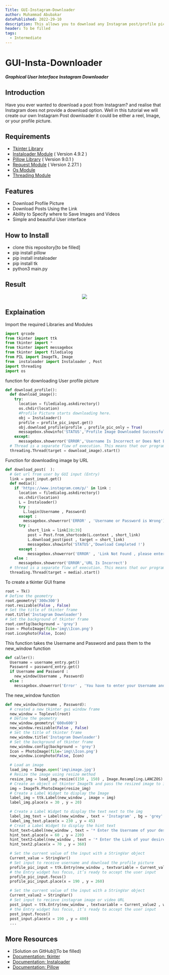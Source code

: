 ```yaml
---
Title: GUI-Instagram-Downloader
author: Muhammad Abubakar
datePublished: 2022-29-10
description: This allows you to download any Instagram post/profile picture.
header: To be filled
tags:
  - Intermediate
---
```

# GUI-Insta-Downloader

**_Graphical User Interface Instagram Downloader_**

## Introduction
<p>Have you ever wanted to download a post from Instagram? and realise that Instagram does not provide a download option.
   Well in this tutorial we will create our own Instagram Post downloader it could be either a reel, Image, or your profile picture.<p>

## Requirements
- <a href='https://docs.python.org/3/library/tkinter.html'>Tkinter Library</a>
- <a href='https://instaloader.github.io/'>Instaloader Module</a><span>  ( Version 4.9.2 )</span>
- <a href='https://pillow.readthedocs.io/'>Pillow Library</a><span>  ( Version 9.0.1 )</span>
- <a href='https://docs.python-requests.org/'>Request Module</a><span>  ( Version 2.27.1 )</span>
- <a href='https://docs.python.org/3/library/os.html'>Os Module</a>
- <a href='https://docs.python.org/3/library/threading.html'>Threading Module</a>

## Features
- Download Profile Picture 
- Download Posts Using the Link
- Ability to Specify where to Save Images and Videos
- Simple and beautiful User interface

## How to Install 
- clone this repository[to be filled]
- pip install pillow
- pip install instaloader
- pip install tk
- python3 main.py
   
## Result

<p align="center">
  <img src="https://github.com/Arone-S-G-H/GUI-Insta-Downloader/blob/main/Result/Instagram%20Downloader%202.png">
</p>

## Explaination
<p> Import the required Libraries and Modules </P>

```py
import qrcode
from tkinter import ttk
from tkinter import *
from tkinter import messagebox
from tkinter import filedialog
from PIL import ImageTk, Image
from  instaloader import Instaloader , Post
import threading
import os
```
  
<p>function for downloading User profile picture </p>


```py
def download_profile():
  def download_image():
    try:
      location = filedialog.askdirectory()
      os.chdir(location)
      #Profile Picture starts downloading here.
      obj = Instaloader()
      profile = profile_pic_input.get()
      obj.download_profile(profile , profile_pic_only = True)
      messagebox.showinfo('STATUS','Profile Image Downloaded Successfully')
    except:
      messagebox.showerror('ERROR','Username Is Incorrect or Does Not Exist')
  # Thread is a separate flow of execution. This means that our program will have two things happening at once
  threading.Thread(target = download_image).start()
```

<p> Function for downloading image by URL</P>


```py
def download_post(  ):
  # Get url from user by GUI input (Entry)
  link = post_input.get()
  def media():
    if 'https://www.instagram.com/p/' in link :
      location = filedialog.askdirectory()
      os.chdir(location)
      L = Instaloader()
      try :
        L.login(Username , Password)
      except :
        messagebox.showerror('ERROR' , 'Username or Password is Wrong')
      try :
          short_link = link[28:39]
          post = Post.from_shortcode(L.context , short_link)
          L.download_post(post , target = short_link)
          messagebox.showinfo('STATUS','Download Completed !')
      except :
          messagebox.showerror('ERROR' , 'Link Not Found , please enter the link of the image')
    else :
      messagebox.showerror('ERROR','URL Is Incorrect')
  # thread is a separate flow of execution. This means that our program will have two things happening at once
  threading.Thread(target = media).start()
```


<p> To create a tkinter GUI frame</p>



```py
root = Tk()
# Define the geometry
root.geometry('300x300')
root.resizable(False , False)
# Set the title of tkinter frame
root.title('Instagram Downloader')
# Set the background of tkinter frame
root.config(background = 'grey')
Icon = PhotoImage(file='img\\Icon.png')
root.iconphoto(False, Icon)
```


This function takes the Username and Password and pass them to the new_window function 


```py
def caller():
  Username = username_entry.get()
  Password = password_entry.get()
  if Username and Password :
    new_window(Username , Password)
  else :
    messagebox.showerror('Error' , 'You have to enter your Username and Password')
```

  The new_window function
  
  
```py
def new_window(Username , Password):
  # created a new tkinter gui window frame
  new_window = Toplevel(root)
  # Define the geometry
  new_window.geometry('600x600')
  new_window.resizable(False , False)
  # Set the title of tkinter frame
  new_window.title('Instagram Downloader')
  # Set the background of tkinter frame
  new_window.config(background = 'grey')
  Icon = PhotoImage(file='img\\Icon.png')
  new_window.iconphoto(False, Icon)

  # Load an image
  load_img = Image.open('img\image.jpg')
  # Resize the image using resize method
  resize_img = load_img.resize((150 , 150) , Image.Resampling.LANCZOS)
  # Create an object of tkinter ImageTk and pass the resized image to it
  img = ImageTk.PhotoImage(resize_img)
  # Create a Label Widget to display the Image
  label_img = ttk.Label(new_window , image = img)
  label_img.place(x = 30 , y = 20)

  # Create a Label Widget to display the text next to the img
  label_img_text = Label(new_window , text = 'Instagram' , bg = 'grey' , fg = 'white' , font = ('Calibri' , 50 , 'bold'))
  label_img_text.place(x = 230 , y = 45)
  # Creat a Label Widget to display the hint text
  hint_text=Label(new_window , text = '* Enter the Username of your desired account in below to download profile picture *' , bg = 'grey' , fg = 'yellow' , font = ('Calibri' , 10))
  hint_text.place(x = 60 , y = 220)
  hint_text2=Label(new_window , text = '* Enter the Link of your desire Image from instagram in below to download it *' , bg = 'grey' , fg = 'yellow' , font = ('Calibri' , 10))
  hint_text2.place(x = 70 , y = 360)

  # Set the current value of the input with a StringVar object
  Current_value = StringVar()
  # Set input to receive username and download the profile picture
  profile_pic_input = ttk.Entry(new_window , textvariable = Current_value , width = 35)
  # the Entry widget has focus, it’s ready to accept the user input
  profile_pic_input.focus()
  profile_pic_input.place(x = 190 , y = 260)

  # Set the current value of the input with a StringVar object
  Current_value2 = StringVar()
  # Set input to recieve instagram image or video URL
  post_input = ttk.Entry(new_window , textvariable = Current_value2 , width = 35)
  # the Entry widget has focus, it’s ready to accept the user input
  post_input.focus()
  post_input.place(x = 190 , y = 400)
  ...
```





## More Resources

- [Solution on GitHub](To be filled)
- [Documentation: tkinter](https://docs.python.org/3/library/tkinter.html)
- [Documentation: Instaloader](https://instaloader.github.io)
- [Documentation: Pillow](https://pypi.org/project/Pillow/)




